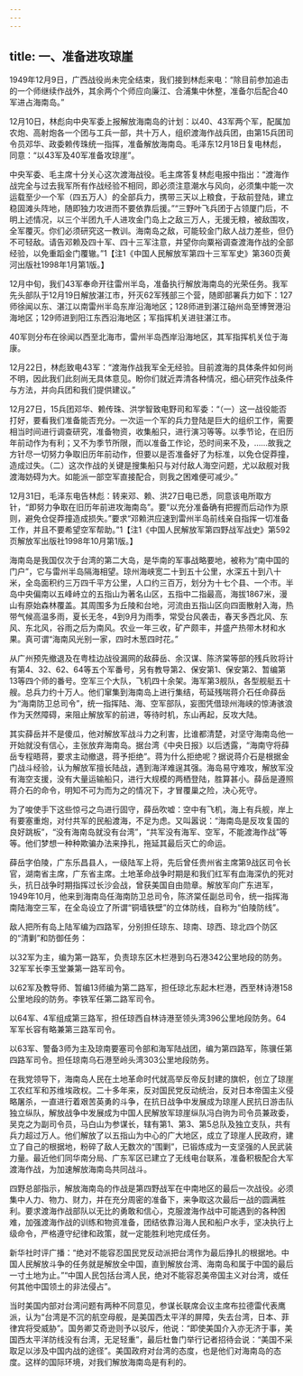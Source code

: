 ```yaml
---
---
---
```

title: 一、准备进攻琼崖
---




1949年12月9日，广西战役尚未完全结束，我们接到林彪来电：“除目前参加追击的一个师继续作战外，其余两个个师应向廉江、合浦集中休整，准备尔后配合40军进占海南岛。”

12月10日，林彪向中央军委上报解放海南岛的计划：以40、43军两个军，配属加农炮、高射炮各一个团与工兵一部，共十万人，组织渡海作战兵团，由第15兵团司令员邓华、政委赖传珠统一指挥，准备解放海南岛。毛泽东12月18日复电林彪，同意：“以43军及40军准备攻琼崖”。

中央军委、毛主席十分关心这次渡海战役。毛主席答复林彪电报中指出：“渡海作战完全与过去我军所有作战经验不相同，即必须注意潮水与风向，必须集中能一次运载至少一个军（四五万人）的全部兵力，携带三天以上粮食，于敌前登陆，建立稳固滩头阵地，随即独力攻进而不要依靠后援。”“三野叶飞兵团于占领厦门后，不明上述情况，以三个半团九千人进攻金门岛上之敌三万人，无援无粮，被敌围攻，全军覆灭。你们必须研究这一教训。海南岛之敌，可能较金门敌人战力差些，但仍不可轻敌。请告邓赖及四十军、四十三军注意，并望你向粟裕调查渡海作战的全部经验，以免重蹈金门覆辙。”1【注1《中国人民解放军第四十三军军史》第360页黄河出版社1998年1月第1版。】

12月中旬，我们43军奉命开往雷州半岛，准备执行解放海南岛的光荣任务。我军先头部队于12月19日解放湛江市，歼灭62军残部三个营，随即部署兵力如下：127师徐闻以东、湛江以南雷州半岛东岸沿海地区；128师进到湛江硇州岛至博贺港沿海地区；129师进到阳江东西沿海地区；军指挥机关进驻湛江市。

40军则分布在徐闻以西至北海市，雷州半岛西岸沿海地区，其军指挥机关位于海康。

12月22日，林彪致电43军：“渡海作战我军全无经验。目前渡海的具体条件如何尚不明，因此我们此刻尚无具体意见。盼你们就近弄清各种情况，细心研究作战条件与方法，并向兵团和我们提供建议。”

12月27日，15兵团邓华、赖传珠、洪学智致电野司和军委：“（一）这一战役能否打好，要看我们准备能否充分。一次运一个军的兵力登陆是巨大的组织工作，需要相当时间进行调查研究，准备物资，收集船只，进行演习等等。以季节论，在旧历年前动作为有利；又不为季节所限，而以准备工作论，恐时间来不及，……故我之方针尽一切努力争取旧历年前动作，但要以是否准备好了为标准，以免仓促莽撞，造成过失。（二）这次作战的关键是搜集船只与对付敌人海空问题，尤以敌舰对我渡海妨碍为大。如能派一部空军直接配合，则我之困难便可减少。”

12月31日，毛泽东电告林彪：转来邓、赖、洪27日电已悉，同意该电所取方针，“即努力争取在旧历年前进攻海南岛”。要“以充分准备确有把握而后动作为原则，避免仓促莽撞造成损失。”要求“邓赖洪应速到雷州半岛前线亲自指挥一切准备工作，并且不要希望空军帮助。”1【注1《中国人民解放军第四野战军战史》第592页解放军出版社1998年10月第1版。】

海南岛是我国仅次于台湾的第二大岛，是华南的军事战略要地，被称为“南中国的门户”，它与雷州半岛隔海相望。琼州海峡宽二十到五十公里，水深五十到八十米，全岛面积约三万四千平方公里，人口约三百万，划分为十七个县、一个市。半岛中央偏南以五峰峙立的五指山为著名山区，五指中二指最高，海拔1867米，漫山有原始森林覆盖。其周围多为丘陵和台地，河流由五指山区向四面散射入海，热带气候高温多雨，夏长无冬，4到9月为雨季，常受台风袭击，春天多西北风、东风、东北风，谷雨之后为南风。农业一年三收，矿产颇丰，并盛产热带木材和水果。真可谓“海南风光别一家，四时木葱四时花。”

从广州预先撤退及在粤桂边战役漏网的敌薛岳、余汉谋、陈济棠等部的残兵败将计有第4、32、62、64等五个军番号，另有教导第2、保安第1、保安第2、暂编第13等四个师的番号。空军三个大队，飞机四十余架。海军第3舰队，各型舰艇五十艘。总兵力约十万人。他们窜集到海南岛上进行集结，苟延残喘蒋介石任命薛岳为“海南防卫总司令”，统一指挥陆、海、空军部队，妄图凭借琼州海峡的惊涛骇浪作为天然障碍，来阻止解放军的前进，等待时机，东山再起，反攻大陆。

其实薛岳并不是傻瓜，他对解放军战斗力之利害，比谁都清楚，对坚守海南岛他一开始就没有信心，主张放弃海南岛。据台湾《中央日报》以后透露，“海南守将薛岳专程晤蒋，要求主动撤退，蒋予拒绝”。蒋为什么拒绝呢？据说蒋介石是根据金门战斗经验，认为解放军擅长陆战，遇到海洋难逞其强。海岛易守难攻，解放军没有海空支援，没有大量运输船只，进行大规模的两栖登陆，胜算甚小。薛岳是遵照蒋介石的命令，明知不可为而为之的情况下，才冒覆巢之险，决心死守。

为了唆使手下这些惊弓之鸟进行固守，薛岳吹嘘：空中有飞机，海上有兵舰，岸上有要塞重炮，对付共军的民船渡海，不足为虑。又叫嚣说：“海南岛是反攻复国的良好跳板”，“没有海南岛就没有台湾”，“共军没有海军、空军，不能渡海作战”等等。他们梦想一种种欺骗办法来挣扎，拖延其最后灭亡的命运。

薛岳字伯陵，广东乐昌县人，一级陆军上将，先后曾任贵州省主席第9战区司令长官，湖南省主席，广东省主席。土地革命战争时期是和我们红军有血海深仇的死对头，抗日战争时期指挥过长沙会战，曾获美国自由勋章。解放军向广东进军，1949年10月，他来到海南岛任海南防卫总司令，陈济棠任副总司令，统一指挥海南陆海空三军，在全岛设立了所谓“铜墙铁壁”的立体防线，自称为“伯陵防线”。

敌人把所有岛上陆军编为四路军，分别担任琼东、琼南、琼西、琼北四个防区的“清剿”和防御任务：

以32军为主，编为第一路军，负责琼东区木栏港到乌石港342公里地段的防务。32军军长李玉堂兼第一路军司令。

以62军及教导师、暂编13师编为第二路军，担任琼北东起木栏港，西至林诗港158公里地段的防务。李铁军任第二路军司令。

以64军、4军组成第三路军，担任琼西自林诗港至领头湾396公里地段防务。64军军长容有略兼第三路军司令。

以63军、警备3师为主及琼南要塞司令部和海军陆战团，编为第四路军，陈骥任第四路军司令。担任琼南乌石港至岭头湾303公里地段防务。

在我党领导下，海南岛人民在土地革命时代就高举反帝反封建的旗帜，创立了琼崖工农红军和苏维埃政权。二十多年来，反对国民党反动统治，反对日本帝国主义侵略屠杀，一直进行着艰苦英勇的斗争，在抗日战争中发展成为琼崖人民抗日游击队独立纵队，解放战争中发展成为中国人民解放军琼崖纵队冯白驹为司令员兼政委，吴克之为副司令员，马白山为参谋长，辖有第1、第3、第5总队及独立支队，共有兵力超过万人。他们解放了以五指山为中心的广大地区，成立了琼崖人民政府，建立了自己的根据地，粉碎了敌人无数次的“围剿”，已锻炼成为一支坚强的人民武装力量。最近他们同华南分局、广东军区已建立了无线电台联系，准备积极配合大军渡海作战，为加速解放海南岛共同战斗。

四野总部指示，解放海南岛的作战是第四野战军在中南地区的最后一次战役。必须集中人力、物力、财力，并在充分周密的准备下，来争取这次最后一战的圆满胜利。要求渡海作战部队以无比的勇敢和信心，克服渡海作战中可能遇到的各种困难，加强渡海作战的训练和物资准备，团结依靠沿海人民和船户水手，坚决执行上级命令，严格遵守纪律和政策，就一定能胜利地完成任务。

新华社时评广播：“绝对不能容忍国民党反动派把台湾作为最后挣扎的根据地。中国人民解放斗争的任务就是解放全中国，直到解放台湾、海南岛和属于中国的最后一寸土地为止。”“中国人民包括台湾人民，绝对不能容忍美帝国主义对台湾，或任何其他中国领土的非法侵占”。

当时美国内部对台湾问题有两种不同意见，参谋长联席会议主席布拉德雷代表鹰派，认为“台湾是不沉的航空母舰，是美国西太平洋的屏障，失去台湾，日本、菲律宾将受威胁”。国务卿艾奇逊则予以驳斥，他说：“即使美国介入亦无济于事，美国西太平洋防线没有台湾，无足轻重”，最后杜鲁门举行记者招待会说：“美国不采取足以涉及中国内战的途径”。美国政府对台湾的态度，也是他们对海南岛的态度。这样的国际环境，对我们解放海南岛是有利的。